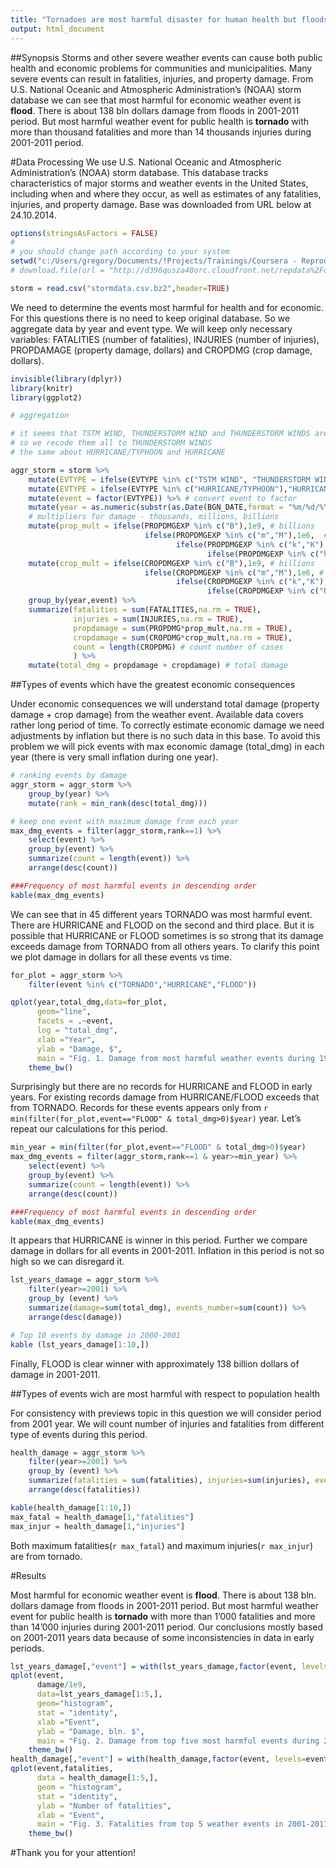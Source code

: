 ```yaml
---
title: "Tornadoes are most harmful disaster for human health but floods has more serious economic consequences"
output: html_document
---
```


##Synopsis
Storms and other severe weather events can cause both public health and economic problems for communities and municipalities. Many severe events can result in fatalities, injuries, and property damage. From U.S. National Oceanic and Atmospheric Administration's (NOAA) storm database we can see that most harmful for economic weather event is **flood**. There is about 138 bln dollars damage from floods in 2001-2011 period. But most harmful weather event for public health is **tornado** with more than thousand fatalities and more than 14 thousands injuries during 2001-2011 period.



#Data Processing
We use U.S. National Oceanic and Atmospheric Administration's (NOAA) storm database. This database tracks characteristics of major storms and weather events in the United States, including when and where they occur, as well as estimates of any fatalities, injuries, and property damage. Base was downloaded from URL below at 24.10.2014. 


```r
options(stringsAsFactors = FALSE)
#
# you should change path according to your system
setwd("c:/Users/gregory/Documents/!Projects/Trainings/Coursera - Reproducible Research/RepData_PA2/")
# download.file(url = "http://d396qusza40orc.cloudfront.net/repdata%2Fdata%2FStormData.csv.bz2",destfile = "stormdata.csv.bz2")

storm = read.csv("stormdata.csv.bz2",header=TRUE)

```

We need to determine the events most harmful for health and for economic. For this questions there is no need to keep original database. So we aggregate data by year and event type. We will keep only necessary variables: FATALITIES (number of fatalities), INJURIES (number of injuries), PROPDAMAGE (property damage, dollars) and CROPDMG (crop damage, dollars).

```r
invisible(library(dplyr))
library(knitr)
library(ggplot2)

# aggregation

# it seems that TSTM WIND, THUNDERSTORM WIND and THUNDERSTORM WINDS are the same thing
# so we recode them all to THUNDERSTORM WINDS
# the same about HURRICANE/TYPHOON and HURRICANE

aggr_storm = storm %>% 
    mutate(EVTYPE = ifelse(EVTYPE %in% c("TSTM WIND", "THUNDERSTORM WIND"),"THUNDERSTORM WINDS",EVTYPE)) %>%
    mutate(EVTYPE = ifelse(EVTYPE %in% c("HURRICANE/TYPHOON"),"HURRICANE",EVTYPE)) %>%
    mutate(event = factor(EVTYPE)) %>% # convert event to factor
    mutate(year = as.numeric(substr(as.Date(BGN_DATE,format = "%m/%d/%Y %H:%M:%S"),1,4))) %>% # extract year
    # multipliers for damage - thousands, millions, billions
    mutate(prop_mult = ifelse(PROPDMGEXP %in% c("B"),1e9, # billions
                              ifelse(PROPDMGEXP %in% c("m","M"),1e6,  # millions
                                     ifelse(PROPDMGEXP %in% c("k","K"),1e3, # multiplier for damage
                                            ifelse(PROPDMGEXP %in% c("h","H"),1e2,1))))) %>% # multiplier for damage
    mutate(crop_mult = ifelse(CROPDMGEXP %in% c("B"),1e9, # billions
                              ifelse(CROPDMGEXP %in% c("m","M"),1e6, # millions
                                     ifelse(CROPDMGEXP %in% c("k","K"),1e3, # multiplier for damage
                                            ifelse(CROPDMGEXP %in% c("h","H"),1e2,1))))) %>% # multiplier for damage
    group_by(year,event) %>%
    summarize(fatalities = sum(FATALITIES,na.rm = TRUE),
              injuries = sum(INJURIES,na.rm = TRUE),
              propdamage = sum(PROPDMG*prop_mult,na.rm = TRUE),
              cropdamage = sum(CROPDMG*crop_mult,na.rm = TRUE),
              count = length(CROPDMG) # count number of cases
              ) %>%
    mutate(total_dmg = propdamage + cropdamage) # total damage

```

##Types of events which have the greatest economic consequences
 
Under economic consequences we will understand total damage (property damage + crop damage) from the weather event. Available data covers rather long period of time. To correctly estimate economic damage we need adjustments by inflation but there is no such data in this base. To avoid this problem we will pick events with max economic damage (total_dmg) in each year (there is very small inflation during one year).

```r

# ranking events by damage
aggr_storm = aggr_storm %>%
    group_by(year) %>%
    mutate(rank = min_rank(desc(total_dmg)))

# keep one event with maximum damage from each year 
max_dmg_events = filter(aggr_storm,rank==1) %>% 
    select(event) %>% 
    group_by(event) %>%
    summarize(count = length(event)) %>%
    arrange(desc(count))

###Frequency of most harmful events in descending order
kable(max_dmg_events)
```

We can see that in 45 different years TORNADO was most harmful event. There are HURRICANE and FLOOD on the second and third place. But it is possible that HURRICANE or FLOOD sometimes is so strong that its damage exceeds damage from TORNADO from all others years. To clarify this point we plot damage in dollars for all these events vs time.

```r

for_plot = aggr_storm %>%
    filter(event %in% c("TORNADO","HURRICANE","FLOOD"))

qplot(year,total_dmg,data=for_plot,
      geom="line", 
      facets = .~event, 
      log = "total_dmg",
      xlab ="Year", 
      ylab = "Damage, $",
      main = "Fig. 1. Damage from most harmful weather events during 1950-2011") +
    theme_bw()

```

Surprisingly but there are no records for HURRICANE and FLOOD in early years. For existing records damage from HURRICANE/FLOOD exceeds that from TORNADO. Records for these events appears only from `r min(filter(for_plot,event=="FLOOD" & total_dmg>0)$year)` year. Let's repeat our calculations for this period.

```r
min_year = min(filter(for_plot,event=="FLOOD" & total_dmg>0)$year)
max_dmg_events = filter(aggr_storm,rank==1 & year>=min_year) %>% 
    select(event) %>% 
    group_by(event) %>%
    summarize(count = length(event)) %>%
    arrange(desc(count))

###Frequency of most harmful events in descending order
kable(max_dmg_events)

```

It appears that HURRICANE is winner in this period. Further we compare damage in dollars for all events in 2001-2011. Inflation in this period is not so high so we can disregard it.

```r
lst_years_damage = aggr_storm %>% 
    filter(year>=2001) %>%
    group_by (event) %>%
    summarize(damage=sum(total_dmg), events_number=sum(count)) %>%
    arrange(desc(damage))

# Top 10 events by damage in 2000-2001
kable (lst_years_damage[1:10,])


```

Finally, FLOOD is clear winner with approximately 138 billion dollars of damage in 2001-2011.

##Types of events wich are most harmful with respect to population health

For consistency with previews topic in this question we will consider period from 2001 year. We will count number of injuries and fatalities from different type of events during this period.

```r
health_damage = aggr_storm %>% 
    filter(year>=2001) %>%
    group_by (event) %>%
    summarize(fatalities = sum(fatalities), injuries=sum(injuries), events_number=sum(count)) %>%
    arrange(desc(fatalities))

kable(health_damage[1:10,])
max_fatal = health_damage[1,"fatalities"]
max_injur = health_damage[1,"injuries"]


```

Both maximum fatalities(`r max_fatal`) and maximum injuries(`r max_injur`) are from tornado.

#Results

Most harmful for economic weather event is **flood**. There is about 138 bln. dollars damage from floods in 2001-2011 period. But most harmful weather event for public health is **tornado** with more than 1'000 fatalities and more than 14'000 injuries during 2001-2011 period. Our conclusions mostly based on 2001-2011 years data because of some inconsistencies in data in early periods.
```r
lst_years_damage[,"event"] = with(lst_years_damage,factor(event, levels=event))
qplot(event,
      damage/1e9,
      data=lst_years_damage[1:5,],
      geom="histogram", 
      stat = "identity",
      xlab ="Event", 
      ylab = "Damage, bln. $",
      main = "Fig. 2. Damage from top five most harmful events during 2001-2011") +
    theme_bw()
health_damage[,"event"] = with(health_damage,factor(event, levels=event))
qplot(event,fatalities, 
      data = health_damage[1:5,], 
      geom = "histogram",
      stat = "identity",
      ylab = "Number of fatalities",
      xlab = "Event",
      main = "Fig. 3. Fatalities from top 5 weather events in 2001-2011") +
    theme_bw()

```


#Thank you for your attention!

